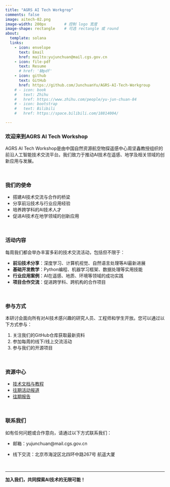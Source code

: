 ```yaml
---
title: "AGRS AI Tech Workgrop"
comments: false
image: aitech-02.png
image-width: 200px        # 控制 logo 宽度
image-shape: rectangle    # 可选 rectangle 或 round
about:
  template: solana
  links:
    - icon: envelope
      text: Email
      href: mailto:yujunchuan@mail.cgs.gov.cn
    - icon: file-pdf
      text: Resume
      # href: '缺pdf'
    - icon: github
      text: GitHub
      href: https://github.com/JunchuanYu/AGRS-AI-Tech-Workgroup
    # - icon: book
    #   text: Zhihu
    #   href: https://www.zhihu.com/people/yu-jun-chuan-84
    # - icon: bootstrap
    #   text: Bilibili
    #   href: https://space.bilibili.com/18814004/

---
```




### 欢迎来到AGRS AI Tech Workshop

AGRS AI Tech Workshop是由中国自然资源航空物探遥感中心周坚鑫教授组织的前沿人工智能技术交流平台。我们致力于推动AI技术在遥感、地学及相关领域的创新应用与发展。

<br/>

### 我们的使命

- 搭建AI技术交流与合作的桥梁
- 分享前沿技术与行业应用经验
- 培养跨学科的AI技术人才
- 促进AI技术在地学领域的创新应用


<br/>


### 活动内容

每周我们都会举办丰富多彩的技术交流活动，包括但不限于：

- **前沿技术分享**：深度学习、计算机视觉、自然语言处理等AI最新进展
- **基础开发教学**：Python编程、机器学习框架、数据处理等实用技能
- **行业应用案例**：AI在遥感、地质、环境等领域的成功实践
- **项目合作交流**：促进跨学科、跨机构的合作项目


<br/>


### 参与方式

本研讨会面向所有对AI技术感兴趣的研究人员、工程师和学生开放。您可以通过以下方式参与：

1. 关注我们的GitHub仓库获取最新资料
2. 参加每周的线下/线上交流活动
4. 参与我们的开源项目


<br/>



### 资源中心

- [技术文档与教程](https://github.com/JunchuanYu/AGRS-AI-Tech-Workgroup)
- [往期活动报道]()
- [往期报告]()

<br/>

### 联系我们

如有任何问题或合作意向，请通过以下方式联系我们：

- 邮箱：yujunchuan@mail.cgs.gov.cn 

- 线下交流：北京市海淀区北四环中路267号 航遥大厦


<br/>


---

**加入我们，共同探索AI技术的无限可能！**
